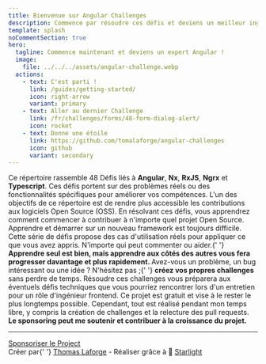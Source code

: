 ```yaml
---
title: Bienvenue sur Angular Challenges
description: Commence par résoudre ces défis et deviens un meilleur ingénieur FrontEnd Angular.
template: splash
noCommentSection: true
hero:
  tagline: Commence maintenant et deviens un expert Angular !
  image:
    file: ../../../assets/angular-challenge.webp
  actions:
    - text: C'est parti !
      link: /guides/getting-started/
      icon: right-arrow
      variant: primary
    - text: Aller au dernier Challenge
      link: /fr/challenges/forms/48-form-dialog-alert/
      icon: rocket
    - text: Donne une étoile
      link: https://github.com/tomalaforge/angular-challenges
      icon: github
      variant: secondary
---
```



<CardGrid>
<Card title="48 Défis">
    Ce répertoire rassemble 48 Défis liés à <b>Angular</b>, <b>Nx</b>, <b>RxJS</b>, <b>Ngrx</b> et <b>Typescript</b>. Ces défis portent sur des problèmes réels ou des fonctionnalités spécifiques pour améliorer vos compétences.
</Card>

<Card title="Subscribe to get notify of latest challenges">
  <SubscriptionForm isNote={false} lang="fr" />
</Card>

<Card title="Devenir un Mainteneur OSS">
  L'un des objectifs de ce répertoire est de rendre plus accessible les
  contributions aux logiciels Open Source (OSS). En résolvant ces défis, vous
  apprendrez comment commencer à contribuer à n'importe quel projet Open Source.
</Card>

<Card title="Apprendre aux Côtés des Autres">
  Apprendre et démarrer sur un nouveau framework est toujours difficile. Cette
  série de défis propose des cas d'utilisation réels pour appliquer ce que vous
  avez appris. N'importe qui peut commenter ou aider.{' '}
  <b>
    Apprendre seul est bien, mais apprendre aux côtés des autres vous fera
    progresser davantage et plus rapidement.
  </b>
</Card>

<Card title="Contribuer">
  Avez-vous un problème, un bug intéressant ou une idée ? N'hésitez pas ;{' '}
  <b>créez vos propres challenges</b> sans perdre de temps.
</Card>

<Card title="Se Préparer pour les Entretiens">
  Résoudre ces challenges vous préparera aux éventuels défis techniques que vous
  pourriez rencontrer lors d'un entretien pour un rôle d'ingénieur frontend.
</Card>

<Card title="Sponsoring">
    Ce projet est gratuit et vise à le rester le plus longtemps possible. Cependant, tout est réalisé pendant mon temps libre, y compris la création de challenges et la relecture des pull requests. <b>Le sponsoring peut me soutenir et contribuer à la croissance du projet.</b>
</Card>
</CardGrid>

---

<div class="article-footer">
  <a href="https://github.com/sponsors/tomalaforge" alt="Sponsor link">
    <MyIcon name="heart" size="1.2rem" color="white" />
    Sponsoriser le Project
  </a>
</div>

<div class="main-page-footer">
  Créer par{' '}
  <a href="https://github.com/tomalaforge?tab=repositories">Thomas Laforge</a> -
  Réaliser grâce à 🌟 <a href="https://starlight.astro.build/">Starlight</a>
</div>
